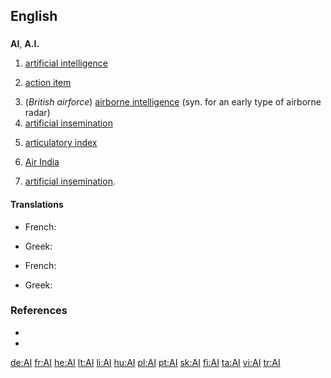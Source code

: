 {{also|Appendix:Variations of "ai"}}
==English==

==={{initialism}}===
'''AI''', '''A.I.'''

# {{comptheory}} [[artificial intelligence]]
# {{management}} [[action item]]
# (''British airforce'') [[airborne intelligence]] (syn. for an early type of airborne radar)
# [[artificial insemination]]
# {{phonetics}} [[articulatory index]]
# [[w:Air India|Air India]]
# {{farming}} [[artificial insemination]].

====Translations====
{{trans-top|artificial intelligence}}
* French: {{t+|fr|IA|f}}
{{trans-mid}}
* Greek: {{t|el|ΤΝ|f|tr=TN|sc=Grek}}
{{trans-bottom}}

{{trans-top|artificial insemination}}
* French: {{t+|fr|IA|f}}
{{trans-mid}}
* Greek: {{t-|el|τεχνητή γονιμοποίηση|f|tr=technití gonimoíisi|sc=Grek}}
{{trans-bottom}}

===References===
* {{R:Dictionary.com|AI}}
* {{R:American Heritage 2000|AI}}

[[de:AI]]
[[fr:AI]]
[[he:AI]]
[[lt:AI]]
[[li:AI]]
[[hu:AI]]
[[pl:AI]]
[[pt:AI]]
[[sk:AI]]
[[fi:AI]]
[[ta:AI]]
[[vi:AI]]
[[tr:AI]]